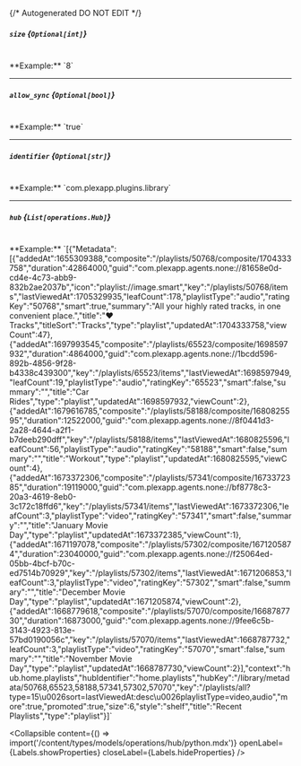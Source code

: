 {/* Autogenerated DO NOT EDIT  */}

##### `size` *{`Optional[int]`}*
<br/>
**Example:** `8`

---
##### `allow_sync` *{`Optional[bool]`}*
<br/>
**Example:** `true`

---
##### `identifier` *{`Optional[str]`}*
<br/>
**Example:** `com.plexapp.plugins.library`

---
##### `hub` *{`List[operations.Hub]`}*
<br/>
**Example:** `[{"Metadata":[{"addedAt":1655309388,"composite":"/playlists/50768/composite/1704333758","duration":42864000,"guid":"com.plexapp.agents.none://81658e0d-cd4e-4c73-abb9-832b2ae2037b","icon":"playlist://image.smart","key":"/playlists/50768/items","lastViewedAt":1705329935,"leafCount":178,"playlistType":"audio","ratingKey":"50768","smart":true,"summary":"All your highly rated tracks, in one convenient place.","title":"❤️ Tracks","titleSort":"Tracks","type":"playlist","updatedAt":1704333758,"viewCount":47},{"addedAt":1697993545,"composite":"/playlists/65523/composite/1698597932","duration":4864000,"guid":"com.plexapp.agents.none://1bcdd596-892b-4856-9f28-b4338c439300","key":"/playlists/65523/items","lastViewedAt":1698597949,"leafCount":19,"playlistType":"audio","ratingKey":"65523","smart":false,"summary":"","title":"Car Rides","type":"playlist","updatedAt":1698597932,"viewCount":2},{"addedAt":1679616785,"composite":"/playlists/58188/composite/1680825595","duration":12522000,"guid":"com.plexapp.agents.none://8f0441d3-2a28-4644-a2f1-b7deeb290dff","key":"/playlists/58188/items","lastViewedAt":1680825596,"leafCount":56,"playlistType":"audio","ratingKey":"58188","smart":false,"summary":"","title":"Workout","type":"playlist","updatedAt":1680825595,"viewCount":4},{"addedAt":1673372306,"composite":"/playlists/57341/composite/1673372385","duration":19119000,"guid":"com.plexapp.agents.none://bf8778c3-20a3-4619-8eb0-3c172c18ffd6","key":"/playlists/57341/items","lastViewedAt":1673372306,"leafCount":3,"playlistType":"video","ratingKey":"57341","smart":false,"summary":"","title":"January Movie Day","type":"playlist","updatedAt":1673372385,"viewCount":1},{"addedAt":1671197078,"composite":"/playlists/57302/composite/1671205874","duration":23040000,"guid":"com.plexapp.agents.none://f25064ed-05bb-4bcf-b70c-ed7514b70929","key":"/playlists/57302/items","lastViewedAt":1671206853,"leafCount":3,"playlistType":"video","ratingKey":"57302","smart":false,"summary":"","title":"December Movie Day","type":"playlist","updatedAt":1671205874,"viewCount":2},{"addedAt":1668779618,"composite":"/playlists/57070/composite/1668787730","duration":16873000,"guid":"com.plexapp.agents.none://9fee6c5b-3143-4923-813e-57bd0190056c","key":"/playlists/57070/items","lastViewedAt":1668787732,"leafCount":3,"playlistType":"video","ratingKey":"57070","smart":false,"summary":"","title":"November Movie Day","type":"playlist","updatedAt":1668787730,"viewCount":2}],"context":"hub.home.playlists","hubIdentifier":"home.playlists","hubKey":"/library/metadata/50768,65523,58188,57341,57302,57070","key":"/playlists/all?type=15\u0026sort=lastViewedAt:desc\u0026playlistType=video,audio","more":true,"promoted":true,"size":6,"style":"shelf","title":"Recent Playlists","type":"playlist"}]`

<Collapsible content={() => import('/content/types/models/operations/hub/python.mdx')} openLabel={Labels.showProperties} closeLabel={Labels.hideProperties} />



